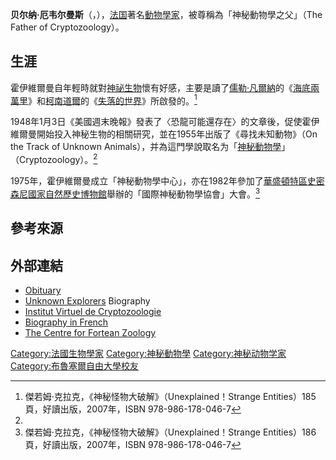 {{Link style|time=2015-12-11T07:12:24+00:00}}
{{Infobox person
| name                      = Bernard Heuvelmans
| image                     = 
| alt                       = 
| caption                   = 
| birth_name                = 
| birth_date                = {{Birth date|1916|10|10|mf=y}}
| birth_place               = [[勒阿弗爾|勒阿弗爾]], [[法國|法國]]
| death_date                = {{death date and age|2001|8|22|1916|10|10|mf=y}}
| death_place               = [[:en:Le_Vésinet|Le Vésinet]], [[法國|法國]]
| residence                 = 
| education                 = PhD [[動物學|動物學]] ([[:en:Free_University_of_Brussels|Free University of Brussels]])
| alma_mater                = 
| occupation                = [[動物學家|動物學家]]<br />[[神秘動物學家|神秘動物學家]]
| organization              = 以神秘動物學為重心，例如<br>[[:en:International_Society_of_Cryptozoology|International Society of Cryptozoology]]、<br>[[:en:Centre_for_Fortean_Zoology|Centre for Fortean Zoology]]
}}

'''贝尔纳·厄韦尔曼斯'''（{{lang-fr|'''Bernard Heuvelmans'''}}，{{bd|1916年|10月10日|2001年|8月22日|catIdx=W}}），[[法国|法国]]著名[[動物學家|動物學家]]，被尊稱為「神秘動物學之父」（The Father of Cryptozoology）。

== 生涯 ==
霍伊維爾曼自年輕時就對[[神祕生物|神祕生物]]懷有好感，主要是讀了[[儒勒·凡爾納|儒勒·凡爾納]]的《[[海底兩萬里|海底兩萬里]]》和[[柯南道爾|柯南道爾]]的《[[失落的世界|失落的世界]]》所啟發的。<ref name="ReferenceA">傑若姆·克拉克，《神秘怪物大破解》（Unexplained！Strange Entities）185頁，好讀出版，2007年，ISBN 978-986-178-046-7</ref>

1948年1月3日《美國週末晚報》發表了〈恐龍可能還存在〉的文章後，促使霍伊維爾曼開始投入神秘生物的相關研究，並在1955年出版了《尋找未知動物》（On the Track of Unknown Animals），并為這門學說取名为「[[神秘動物學|神秘動物學]]」（Cryptozoology）。<ref name="ReferenceA"/>

1975年，霍伊維爾曼成立「神秘動物學中心」，亦在1982年參加了[[華盛頓特區|華盛頓特區]][[:en:National_Museum_of_Natural_History|史密森尼國家自然歷史博物館]]舉辦的「國際神秘動物學協會」大會。<ref>傑若姆·克拉克，《神秘怪物大破解》（Unexplained！Strange Entities）186頁，好讀出版，2007年，ISBN 978-986-178-046-7</ref>

==參考來源==
{{reflist}}

==外部連結==
* [http://www.lorencoleman.com/bernard_heuvelmans_obituary.html Obituary]{{Wayback|url=http://www.lorencoleman.com/bernard_heuvelmans_obituary.html |date=20120120121741 }}
* [http://www.unknownexplorers.com/bernardheuvelmans.php Unknown Explorers]{{Wayback|url=http://www.unknownexplorers.com/bernardheuvelmans.php |date=20120215232403 }} Biography
* [http://perso.orange.fr/cryptozoo/personalia/heuvelmans.htm Institut Virtuel de Cryptozoologie]{{Wayback|url=http://perso.orange.fr/cryptozoo/personalia/heuvelmans.htm |date=20070316213342 }}
* [https://web.archive.org/web/20081010045611/http://www.zoologie.vd.ch/7_Cryptozoologie/CrBio.htm Biography in French]
* [http://www.cfz.org.uk/ The Centre for Fortean Zoology]{{Wayback|url=http://www.cfz.org.uk/ |date=20190612005520 }}

{{Authority control}}
{{DEFAULTSORT:Heuvelmans, Bernard}}
[[Category:法國生物學家|Category:法國生物學家]]
[[Category:神秘動物學|Category:神秘動物學]]
[[Category:神秘动物学家|Category:神秘动物学家]]
[[Category:布魯塞爾自由大學校友|Category:布魯塞爾自由大學校友]]
